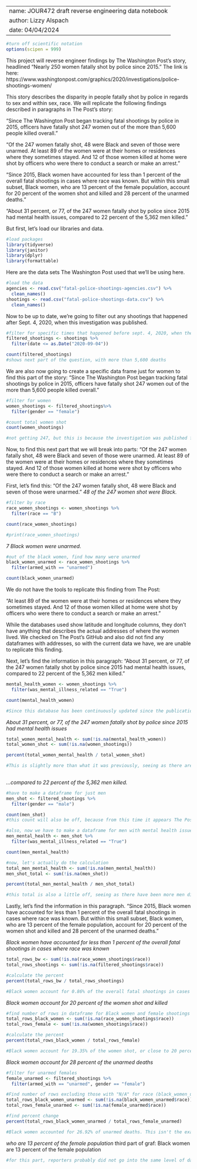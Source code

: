 ------------------
name: JOUR472 draft reverse engineering data notebook
author: Lizzy Alspach
date: 04/04/2024
------------------
```r
#turn off scientific notation
options(scipen = 999)
```

This project will reverse engineer findings by The Washington Post's story, headlined "Nearly 250 women fatally shot by police since 2015." The link is here: https://www.washingtonpost.com/graphics/2020/investigations/police-shootings-women/

This story describes the disparity in people fatally shot by police in regards to sex and within sex, race. We will replicate the following findings described in paragraphs in The Post’s story: 

“Since The Washington Post began tracking fatal shootings by police in 2015, officers have fatally shot 247 women out of the more than 5,600 people killed overall.”

“Of the 247 women fatally shot, 48 were Black and seven of those were unarmed. At least 89 of the women were at their homes or residences where they sometimes stayed. And 12 of those women killed at home were shot by officers who were there to conduct a search or make an arrest.”

“Since 2015, Black women have accounted for less than 1 percent of the overall fatal shootings in cases where race was known. But within this small subset, Black women, who are 13 percent of the female population, account for 20 percent of the women shot and killed and 28 percent of the unarmed deaths.”

“About 31 percent, or 77, of the 247 women fatally shot by police since 2015 had mental health issues, compared to 22 percent of the 5,362 men killed.”

But first, let’s load our libraries and data. 

```r
#load packages
library(tidyverse)
library(janitor)
library(dplyr)
library(formattable)
```

Here are the data sets The Washington Post used that we'll be using here. 
```r
#load the data
agencies <- read.csv("fatal-police-shootings-agencies.csv") %>% 
  clean_names()
shootings <- read.csv("fatal-police-shootings-data.csv") %>% 
  clean_names()
```

Now to be up to date, we're going to filter out any shootings that happened after Sept. 4, 2020, when this investigation was published.
```r
#filter for specific times that happened before sept. 4, 2020, when the story was published
filtered_shootings <- shootings %>%
  filter(date <= as.Date("2020-09-04"))

count(filtered_shootings)
#shows next part of the question, with more than 5,600 deaths
```

We are also now going to create a specific data frame just for women to find this part of the story: "Since The Washington Post began tracking fatal shootings by police in 2015, officers have fatally shot 247 women out of the more than 5,600 people killed overall.”

```r
#filter for women
women_shootings <- filtered_shootings%>%
  filter(gender == "female")

#count total women shot
count(women_shootings)

#not getting 247, but this is because the investigation was published four years ago and values have routinely been added. With this, ther emust have been another female death discovered during that period of time that caused this slight discrepancy. This is 248 out of more than 5,600, as shown in the code chunk before this one.
```

Now, to find this next part that we will break into parts: “Of the 247 women fatally shot, 48 were Black and seven of those were unarmed. At least 89 of the women were at their homes or residences where they sometimes stayed. And 12 of those women killed at home were shot by officers who were there to conduct a search or make an arrest.”

First, let's find this: “Of the 247 women fatally shot, 48 were Black and seven of those were unarmed."
*48 of the 247 women shot were Black.*
```r
#filter by race
race_women_shootings <- women_shootings %>% 
  filter(race == "B")

count(race_women_shootings)

#print(race_women_shootings)
```

*7 Black women were unarmed.*
```r
#out of the black women, find how many were unarmed
black_women_unarmed <- race_women_shootings %>% 
  filter(armed_with == "unarmed")

count(black_women_unarmed)
```
We do not have the tools to replicate this finding from The Post: 

"At least 89 of the women were at their homes or residences where they sometimes stayed. And 12 of those women killed at home were shot by officers who were there to conduct a search or make an arrest.” 

While the databases used show latitude and longitude columns, they don't have anything that describes the actual addresses of where the women lived. We checked on The Post's GitHub and also did not find any dataframes with addresses, so with the current data we have, we are unable to replicate this finding.


Next, let's find the information in this paragraph:
"About 31 percent, or 77, of the 247 women fatally shot by police since 2015 had mental health issues, compared to 22 percent of the 5,362 men killed."
```r
mental_health_women <- women_shootings %>% 
  filter(was_mental_illness_related == "True")

count(mental_health_women)

#Since this database has been continuously updated since the publication of this investigation in 2020, there are likely to have been about six more women who were discovered to have mental health issues. 
```
*About 31 percent, or 77, of the 247 women fatally shot by police since 2015 had mental health issues*
```r
total_women_mental_health <- sum(!is.na(mental_health_women))
total_women_shot <- sum(!is.na(women_shootings))

percent(total_women_mental_health / total_women_shot)

#This is slightly more than what it was previously, seeing as there are now 83 women recorded with mental health issues and 248 women recorded fatalities. Now, it's at about 33.48%.
  
```


*...compared to 22 percent of the 5,362 men killed.*
```r
#have to make a dataframe for just men
men_shot <- filtered_shootings %>% 
  filter(gender == "male")

count(men_shot)
#this count will also be off, because from this time it appears The Post discovered that there was actually one more man who was murdered before this investigation was published
```

```r
#also, now we have to make a dataframe for men with mental health issues
men_mental_health <- men_shot %>% 
  filter(was_mental_illness_related == "True")

count(men_mental_health)
```
```r
#now, let's actually do the calculation
total_men_mental_health <- sum(!is.na(men_mental_health))
men_shot_total <- sum(!is.na(men_shot))

percent(total_men_mental_health / men_shot_total)

#this total is also a little off, seeing as there have been more men discovered to have mental health issues since this investigation has been published. Instead of 22%, we see 23.25%. 
```
Lastly, let's find the information in this paragraph. 
"Since 2015, Black women have accounted for less than 1 percent of the overall fatal shootings in cases where race was known. But within this small subset, Black women, who are 13 percent of the female population, account for 20 percent of the women shot and killed and 28 percent of the unarmed deaths."

*Black women have accounted for less than 1 percent of the overall fatal shootings in cases where race was known*
```r
total_rows_bw <- sum(!is.na(race_women_shootings$race))
total_rows_shootings <- sum(!is.na(filtered_shootings$race))

#calculate the percent 
percent(total_rows_bw / total_rows_shootings)

#Black women account for 0.86% of the overall fatal shootings in cases where race was known, or less than 1 percent. We don't know if this too far from 1%, but is the value we received. 
```

*Black women account for 20 percent of the women shot and killed*
```r
#find number of rows in dataframe for Black women and female shootings dataframe with rows removed that contain "N/A" for race (assuming "where race was known" also applies to these sentences)
total_rows_black_women <- sum(!is.na(race_women_shootings$race))
total_rows_female <- sum(!is.na(women_shootings$race))

#calculate the percent
percent(total_rows_black_women / total_rows_female)

#Black women account for 19.35% of the women shot, or close to 20 percent - this figure is slightly off likely due to updates in the dataframe in the four years since the article was published. We're unsure as to why the number is lower, but it's unclear if the number changed since the investigation was published.
```
*Black women account for 28 percent of the unarmed deaths*
```r
#filter for unarmed females
female_unarmed <- filtered_shootings %>%
  filter(armed_with == "unarmed", gender == "female")
```

```r
#Find number of rows excluding those with "N/A" for race (black_women_unarmed doesn't have any "N/A" values for race, but adding based on mindset that wapo reporters are working with regularly updated data)
total_rows_black_women_unarmed <- sum(!is.na(black_women_unarmed$race))
total_rows_female_unarmed <- sum(!is.na(female_unarmed$race))

#find percent change
percent(total_rows_black_women_unarmed / total_rows_female_unarmed)

#Black women accounted for 26.92% of unarmed deaths. This isn't the exact 28% figure, but we're unsure if this is a result of our syntax or just a database update since the time of publication.
```
*who are 13 percent of the female population*
third part of graf: Black women are 13 percent of the female population
```r
#for this part, reporters probably did not go into the same level of data analysis as other sections since basic Census Bureau data like this is easily accessible online. They could find the information at this page, under the Race and Hispanic origin section. The percentages are slightly off since this is calculated from a window of 2018-2022, and The Post's reporters could've grabbed this information from a 2020 fact sheet: https://www.census.gov/quickfacts/fact/table/US/LFE046222
```





